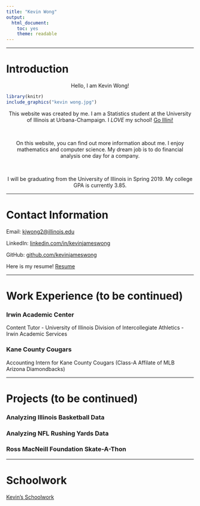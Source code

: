 ```yaml
---
title: "Kevin Wong"
output:
  html_document:
    toc: yes
    theme: readable
---
```


***

# Introduction

<center>Hello, I am Kevin Wong!</center>

```r
library(knitr)
include_graphics("kevin wong.jpg")
```

<center>This website was created by me. I am a Statistics student at the University of Illinois at Urbana-Champaign. I *LOVE* my school! [Go Illini!](https://fightingillini.com){target="_blank"}</center>  

<br>

<center>On this website, you can find out more information about me. I enjoy mathematics and computer science. My dream job is to do financial analysis one day for a company.</center>

<br>

<center>I will be graduating from the University of Illinois in Spring 2019. My college GPA is currently $3.85$.</center>

***

# Contact Information

Email: <kjwong2@illinois.edu> 

LinkedIn: [linkedin.com/in/kevinjameswong](https://www.linkedin.com/in/kevinjameswong/){target="_blank"} 

GitHub: [github.com/kevinjameswong](https://github.com/kevinjameswong){target="_blank"}

Here is my resume! [Resume](Kevin Wong Resume)  

***

# Work Experience (to be continued)

### Irwin Academic Center

Content Tutor - University of Illinois Division of Intercollegiate Athletics - Irwin Academic Services

### Kane County Cougars

Accounting Intern for Kane County Cougars (Class-A Affilate of MLB Arizona Diamondbacks)

***

# Projects (to be continued)

### Analyzing Illinois Basketball Data
### Analyzing NFL Rushing Yards Data
### Ross MacNeill Foundation Skate-A-Thon

***

# Schoolwork

[Kevin's Schoolwork](schoolwork.html)